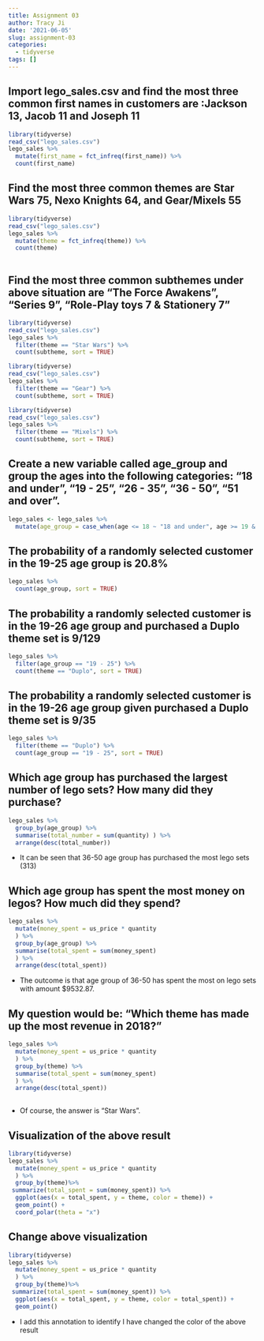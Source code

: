 ```yaml
---
title: Assignment 03
author: Tracy Ji
date: '2021-06-05'
slug: assignment-03
categories:
  - tidyverse
tags: []
---
```


## Import lego_sales.csv and find the most three common first names in customers are :Jackson	13, Jacob	11 and Joseph	11	
```r
library(tidyverse)
read_csv("lego_sales.csv")
lego_sales %>%
  mutate(first_name = fct_infreq(first_name)) %>%
  count(first_name)

```

## Find the most three common themes are Star Wars	75, Nexo Knights	64, and Gear/Mixels	55
```r
library(tidyverse)
read_csv("lego_sales.csv")
lego_sales %>%
  mutate(theme = fct_infreq(theme)) %>%
  count(theme)
 
```

## Find the most three common subthemes under above situation are "The Force Awakens", "Series 9", "Role-Play toys	7 & Stationery	7"
```r
library(tidyverse)
read_csv("lego_sales.csv")
lego_sales %>%
  filter(theme == "Star Wars") %>%
  count(subtheme, sort = TRUE)

```

```r
library(tidyverse)
read_csv("lego_sales.csv")
lego_sales %>%
  filter(theme == "Gear") %>%
  count(subtheme, sort = TRUE)
```

```r
library(tidyverse)
read_csv("lego_sales.csv")
lego_sales %>%
  filter(theme == "Mixels") %>%
  count(subtheme, sort = TRUE)
```

## Create a new variable called age_group and group the ages into the following categories: “18 and under”, “19 - 25”, “26 - 35”, “36 - 50”, “51 and over”.
```r
lego_sales <- lego_sales %>%
  mutate(age_group = case_when(age <= 18 ~ "18 and under", age >= 19 & age <= 25 ~ "19 - 25", age >= 26 & age <= 35 ~ "26 - 35", age >= 36 & age <= 50 ~ "36 - 50", age >= 51 ~ "51 and over" ))
```

## The probability of a randomly selected customer in the 19-25 age group is 20.8% 
```r
lego_sales %>%
  count(age_group, sort = TRUE) 
```

## The probability a randomly selected customer is in the 19-26 age group and purchased a Duplo theme set is 9/129
```r
lego_sales %>%
  filter(age_group == "19 - 25") %>%
  count(theme == "Duplo", sort = TRUE) 
```

## The probability a randomly selected customer is in the 19-26 age group given purchased a Duplo theme set is 9/35
```r
lego_sales %>%
  filter(theme == "Duplo") %>%
  count(age_group == "19 - 25", sort = TRUE)
```

## Which age group has purchased the largest number of lego sets? How many did they purchase?
```r
lego_sales %>% 
  group_by(age_group) %>% 
  summarise(total_number = sum(quantity) ) %>%
  arrange(desc(total_number))
```

* It can be seen that 36-50 age group has purchased the most lego sets (313)

## Which age group has spent the most money on legos? How much did they spend?
```r
lego_sales %>%
  mutate(money_spent = us_price * quantity
  ) %>%
  group_by(age_group) %>%
  summarise(total_spent = sum(money_spent)
  ) %>%
  arrange(desc(total_spent))
```

* The outcome is that age group of 36-50 has spent the most on lego sets with amount $9532.87.

## My question would be: "Which theme has made up the most revenue in 2018?"
```r
lego_sales %>%
  mutate(money_spent = us_price * quantity
  ) %>%
  group_by(theme) %>%
  summarise(total_spent = sum(money_spent)
  ) %>%
  arrange(desc(total_spent)) 
 
```
* Of course, the answer is "Star Wars".

## Visualization of the above result
```r
library(tidyverse)
lego_sales %>%
  mutate(money_spent = us_price * quantity
  ) %>%
  group_by(theme)%>%
 summarize(total_spent = sum(money_spent)) %>%
  ggplot(aes(x = total_spent, y = theme, color = theme)) +
  geom_point() +
  coord_polar(theta = "x")
```
## Change above visualization
```r
library(tidyverse)
lego_sales %>%
  mutate(money_spent = us_price * quantity
  ) %>%
  group_by(theme)%>%
 summarize(total_spent = sum(money_spent)) %>%
  ggplot(aes(x = total_spent, y = theme, color = total_spent)) + 
  geom_point()
```

* I add this annotation to identify I have changed the color of the above result


